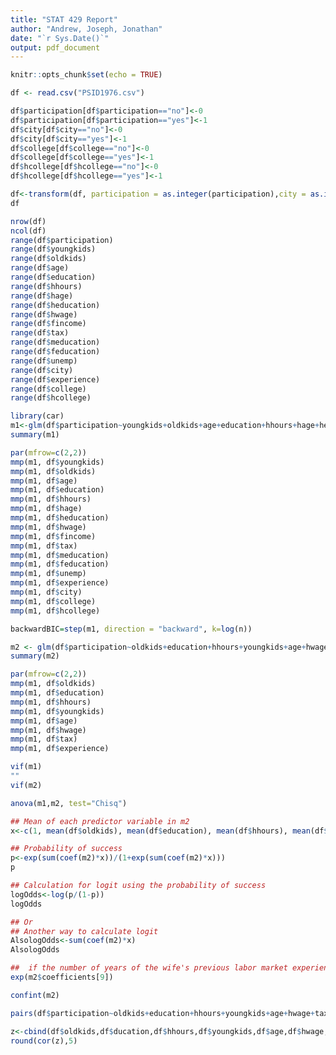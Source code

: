 ---
title: "STAT 429 Report"
author: "Andrew, Joseph, Jonathan"
date: "`r Sys.Date()`"
output: pdf_document
---

```{r setup, include=FALSE}
knitr::opts_chunk$set(echo = TRUE)
```

```{r}
df <- read.csv("PSID1976.csv")

df$participation[df$participation=="no"]<-0
df$participation[df$participation=="yes"]<-1
df$city[df$city=="no"]<-0
df$city[df$city=="yes"]<-1
df$college[df$college=="no"]<-0
df$college[df$college=="yes"]<-1
df$hcollege[df$hcollege=="no"]<-0
df$hcollege[df$hcollege=="yes"]<-1

df<-transform(df, participation = as.integer(participation),city = as.integer(city), college= as.integer(college), hcollege=as.integer(hcollege))
df
```

```{r (range of each variable)}

nrow(df)
ncol(df)
range(df$participation)
range(df$youngkids)
range(df$oldkids)
range(df$age)
range(df$education)
range(df$hhours)
range(df$hage)
range(df$heducation)
range(df$hwage)
range(df$fincome)
range(df$tax)
range(df$meducation)
range(df$feducation)
range(df$unemp)
range(df$city)
range(df$experience)
range(df$college)
range(df$hcollege)
```

```{r (m2)}
library(car)
m1<-glm(df$participation~youngkids+oldkids+age+education+hhours+hage+heducation+hwage+fincome+tax+meducation+feducation+unemp+experience+city+college+hcollege, family="binomial",data=df)
summary(m1)
```

```{r (Marginal model plots of m1)}
par(mfrow=c(2,2))
mmp(m1, df$youngkids)
mmp(m1, df$oldkids)
mmp(m1, df$age)
mmp(m1, df$education)
mmp(m1, df$hhours)
mmp(m1, df$hage)
mmp(m1, df$heducation)
mmp(m1, df$hwage)
mmp(m1, df$fincome)
mmp(m1, df$tax)
mmp(m1, df$meducation)
mmp(m1, df$feducation)
mmp(m1, df$unemp)
mmp(m1, df$experience)
mmp(m1, df$city)
mmp(m1, df$college)
mmp(m1, df$hcollege)
```

```{r (Backward BIC Elim. on m1)}
backwardBIC=step(m1, direction = "backward", k=log(n))
```

```{r (m2)}
m2 <- glm(df$participation~oldkids+education+hhours+youngkids+age+hwage+tax+experience, family="binomial",data=df)
summary(m2)
```

```{r (Marginal model plots of m2)}
par(mfrow=c(2,2))
mmp(m1, df$oldkids)
mmp(m1, df$education)
mmp(m1, df$hhours)
mmp(m1, df$youngkids)
mmp(m1, df$age)
mmp(m1, df$hwage)
mmp(m1, df$tax)
mmp(m1, df$experience)
```

```{r (vif)}
vif(m1)
""
vif(m2)
```

```{r (anova)}
anova(m1,m2, test="Chisq")
```

```{r (logit and odds)}
## Mean of each predictor variable in m2
x<-c(1, mean(df$oldkids), mean(df$education), mean(df$hhours), mean(df$youngkids), mean(df$age), mean(df$hwage), mean(df$tax), mean(df$experience))

## Probability of success
p<-exp(sum(coef(m2)*x))/(1+exp(sum(coef(m2)*x)))
p

## Calculation for logit using the probability of success
logOdds<-log(p/(1-p))
logOdds

## Or
## Another way to calculate logit
AlsologOdds<-sum(coef(m2)*x)
AlsologOdds

##  if the number of years of the wife's previous labor market experience increased by 1 then the odds in favor for the wife to participate in the labor force in 1975 will change by a multiplicative factor of... 
exp(m2$coefficients[9]) 
```

```{r (confint)}
confint(m2)
```

```{r (pairs)}
pairs(df$participation~oldkids+education+hhours+youngkids+age+hwage+tax+experience, data=df, lower.panel=NULL)
```

```{r (correlation)}
z<-cbind(df$oldkids,df$ducation,df$hhours,df$youngkids,df$age,df$hwage,df$tax,df$experience)
round(cor(z),5)
```